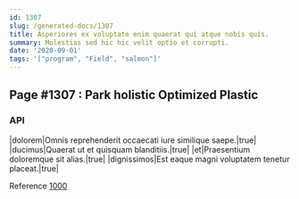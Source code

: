 ```yaml
---
id: 1307
slug: /generated-docs/1307
title: Asperiores ex voluptate enim quaerat qui atque nobis quis.
summary: Molestias sed hic hic velit optio et corrupti.
date: '2020-09-01'
tags: '["program", "Field", "salmon"]'
---
```


## Page #1307 : Park holistic Optimized Plastic
### API

|dolorem|Omnis reprehenderit occaecati iure similique saepe.|true|
|ducimus|Quaerat ut et quisquam blanditiis.|true|
|et|Praesentium doloremque sit alias.|true|
|dignissimos|Est eaque magni voluptatem tenetur placeat.|true|

Reference [1000](/1000)



